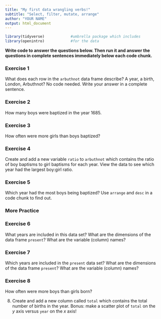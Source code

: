 ```yaml
---
title: "My first data wrangling verbs!"
subtitle: "Select, filter, mutate, arrange" 
author: "YOUR NAME"
output: html_document
---
```



```r
library(tidyverse)            #umbrella package which includes                               dplyr and also ggplot!
library(openintro)            #for the data
```

**Write code to answer the questions below. Then run it and answer the questions in complete sentences immediately below each code chunk.**

### Exercise 1
What does each row in the `arbuthnot` data frame describe? A year, a birth, London, Arbuthnot? No code needed. Write your answer in a complete sentence. 

### Exercise 2
 How many boys were baptized in the year 1685. 


### Exercise 3 
How often were more girls than boys baptized? 



### Exercise 4
Create and add a new variable `ratio` to `arbuthnot` which contains the ratio of boy baptisms to girl baptisms for each year. View the data to see which year had the largest boy:girl ratio.

### Exercise 5
Which year had the most boys being baptized? Use `arrange` and `desc` in a code chunk to find out.  


### More Practice

### Exercise 6
What years are included in this data set? What are the dimensions of the data frame `present`? What are the variable (column) names?

### Exercise 7
Which years are included in the `present` data set? What are the dimensions of the data frame `present`? What are the variable (column) names?


### Exercise 8
How often were more boys than girls born?


8. Create and add a new column called `total` which contains the total number of births in the year. Bonus: make a scatter plot of `total` on the $y$ axis versus `year` on the $x$ axis!

